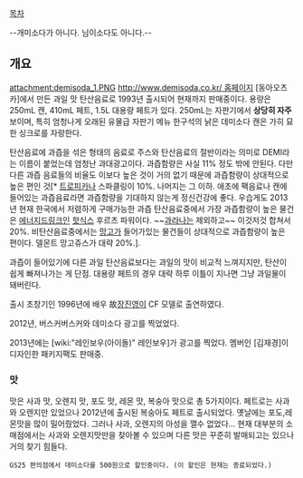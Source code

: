 [[목차]]

--개미소다가 아니다. 님이소다도 아니다.--

== 개요 ==
attachment:demisoda_1.PNG
[[http://www.demisoda.co.kr/ 홈페이지]]
[동아오츠카]에서 만든 과일 맛 탄산음료로 1993년 출시되어 현재까지 판매중이다. 용량은 250mL 캔, 410mL 페트, 1.5L 대용량 페트가 있다. 250mL는 자판기에서 '''상당히 자주''' 보이며, 특히 엄청나게 오래된 유물급 자판기 메뉴 한구석의 낡은 데미소다 캔은 가히 묘한 싱크로를 자랑한다.

탄산음료에 과즙을 섞은 형태의 음료로 주스와 탄산음료의 절반이라는 의미로 DEMI라는 이름이 붙었는데 엄청난 과대광고이다. 과즙함량은 사실 11% 정도 밖에 안된다. 다만 다른 과즙 음료들의 비율도 이보다 높은 것이 거의 없기 때문에 과즙함량이 상대적으로 높은 편인 것[* [[트로피카나]] 스파클링이 10%. 나머지는 그 이하. 애초에 팩음료나 캔에 들어있는 과즙음료라면 과즙함량을 기대하지 않는게 정신건강에 좋다. 우습게도 2013년 현재 한국에서 저렴하게 구매가능한 과즙 탄산음료중에서 가장 과즙함량이 높은 물건은 [[에너지드링크]]인 [[핫식스]] 후르츠 파워이다. ~~[[과라나]]는 제외하고~~ 이것저것 합쳐서 20%. 비탄산음료중에서는 [[망고]]가 들어가있는 물건들이 상대적으로 과즙함량이 높은 편이다. 델몬트 망고쥬스가 대략 20%.].

과즙이 들어있기에 다른 과일 탄산음료보다는 과일의 맛이 비교적 느껴지지만, 탄산이 쉽게 빠져나가는 게 단점. 대용량 페트의 경우 대략 하루 이틀이 지나면 그냥 과일물이 돼버린다.

{{{#!html
<iframe width="420" height="315" src="https://www.youtube.com/embed/6Tqo6Lk4XvA" frameborder="0" allowfullscreen></iframe>
}}}

출시 초창기인 1996년에 배우 故[[장진영]]이 CF 모델로 출연하였다.

2012년, 버스커버스커와 데미소다 광고를 찍었었다.

2013년에는 [wiki:"레인보우(아이돌)" 레인보우]가 광고를 찍었다. 멤버인 [김재경]이 디자인한 패키지팩도 판매중. 

=== 맛 ===
맛은 사과 맛, 오렌지 맛, 포도 맛, 레몬 맛, 복숭아 맛으로 총 5가지이다. 
페트로는 사과와 오렌지만 있었으나 2012년에 출시된 복숭아도 페트로 출시되었다.
옛날에는 포도,레몬맛을 많이 밀어줬었다. 그러나 사과, 오렌지의 아성을 깰수 없었다... 현재 대부분의 소매점에서는 사과와 오렌지맛만을 찾아볼 수 있으며 다른 맛은 꾸준히 발매되고는 있으나 거의 찾기 힘들다.
 GS25 편의점에서 데미소다를 500원으로 할인중이다. (이 할인은 현재는 종료되었다.)
